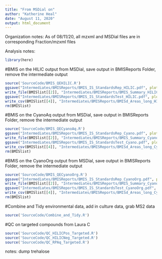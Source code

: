 ```yaml
---
title: "From MSDial on"
author: "Katherine Heal"
date: "August 11, 2020"
output: html_document
---
```

Organization notes:
As of 08/11/20, all mzxml and MSDial files are in corresponding Fraction/mzxml files 

Analysis notes:

```r
library(here)
```

#BMIS on the HILIC output from MSDial, save output in BMISReports Folder, remove the intermediate output
```r
source('SourceCode/BMIS_QEHILIC.R')
ggsave("Intermediates/BMISReports/BMIS_IS_StandardsRep_HILIC.pdf", plot = BMISlist[[1]], device = "pdf", width = 10, height = 10, units = "in")
write_file(BMISlist[[2]], "Intermediates/BMISReports/BMIS_Summary_HILIC.txt")
ggsave("Intermediates/BMISReports/BMIS_IS_StandardsTest_HILIC.pdf", plot = BMISlist[[3]], device = "pdf", width = 10, height = 10, units = "in")
write_csv(BMISlist[[4]], "Intermediates/BMISReports/BMISd_Areas_long_HILIC.csv")
rm(BMISlist)
```

#BMIS on the CyanoAq output from MSDial, save output in BMISReports Folder, remove the intermediate output
```r
source('SourceCode/BMIS_QECyanoAq.R')
ggsave("Intermediates/BMISReports/BMIS_IS_StandardsRep_Cyano.pdf", plot = BMISlist[[1]], device = "pdf", width = 10, height = 10, units = "in")
write_file(BMISlist[[2]], "Intermediates/BMISReports/BMIS_Summary_Cyano.txt")
ggsave("Intermediates/BMISReports/BMIS_IS_StandardsTest_Cyano.pdf", plot = BMISlist[[3]], device = "pdf", width = 10, height = 10, units = "in")
write_csv(BMISlist[[4]], "Intermediates/BMISReports/BMISd_Areas_long_Cyano.csv")
rm(BMISlist)
```

#BMIS on the CyanoOrg output from MSDial, save output in BMISReports Folder, remove the intermediate output
```r
source('SourceCode/BMIS_QECyanoOrg.R')
ggsave("Intermediates/BMISReports/BMIS_IS_StandardsRep_CyanoOrg.pdf", plot = BMISlist[[1]], device = "pdf", width = 10, height = 10, units = "in")
write_file(BMISlist[[2]], "Intermediates/BMISReports/BMIS_Summary_CyanoOrg.txt")
ggsave("Intermediates/BMISReports/BMIS_IS_StandardsTest_CyanoOrg.pdf", plot = BMISlist[[3]], device = "pdf", width = 10, height = 10, units = "in")
write_csv(BMISlist[[4]], "Intermediates/BMISReports/BMISd_Areas_long_CyanoOrg.csv")
rm(BMISlist)
```


#Combine and Tidy environmental data, add in culture data, grab MS2 data
```r
source('SourceCode/Combine_and_Tidy.R')
```

#QC on targeted compounds from Laura C
```r
source('SourceCode/QC_HILICPos_Targeted.R')
source('SourceCode/QC_HILICNeg_Targeted.R')
source('SourceCode/QC_RPAq_Targeted.R')


```

notes: dump trehalose